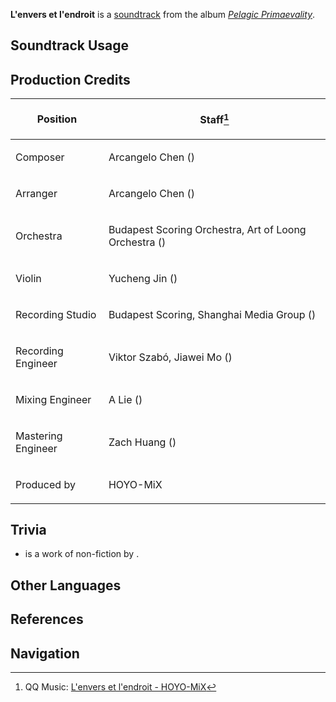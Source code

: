 {{Soundtrack Infobox
|image          = Pelagic Primaevality.png
|album          = Pelagic Primaevality
|disc           = 1
|number         = 21
|featured       =
|featured2      =
|featured3      =
|featured_disc  =
|featured_disc2 =
|featured_disc3 =
|youtube_id     = hIOoxGD_ZsE
|spotify_id     = 1AGvW1X0xkScULmpvGNmHC
|previous       = Les muets
|next           = Prophetie of Predestination
}}
'''L'envers et l'endroit''' is a [[soundtrack]] from the album ''[[Pelagic Primaevality]]''.

==Soundtrack Usage==
{{Soundtrack Usage
|domain = Place of Secrets
}}

==Production Credits==
{| class="wikitable"
! Position
! Staff<ref>QQ Music: [https://y.qq.com/n/ryqq/songDetail/002Wa0xR0XGcwl {{zh|逆与正的秩位}} L'envers et l'endroit - HOYO-MiX]</ref>
|-
| Composer
| Arcangelo Chen ({{zh|陈子敏}})
|-
| Arranger
| Arcangelo Chen ({{zh|陈子敏}})
|-
| Orchestra
| Budapest Scoring Orchestra, Art of Loong Orchestra ({{zh|龙之艺交响乐团}})
|-
| Violin
| Yucheng Jin ({{zh|金于城}})
|-
| Recording Studio
| Budapest Scoring, Shanghai Media Group ({{zh|上海广播大厦}})
|-
| Recording Engineer
| Viktor Szabó, Jiawei Mo ({{zh|莫家伟}})
|-
| Mixing Engineer
| A Lie ({{zh|阿烈}})
|-
| Mastering Engineer
| Zach Huang ({{zh|黄巍}})
|-
| Produced by
| HOYO-MiX
|}
==Trivia==
*{{w|Betwixt and Between|L'envers et l'endroit}} is a work of non-fiction by {{w|Albert Camus}}.
==Other Languages==
{{Other Languages
|en       = L'envers et l'endroit
|en_lang  = fr
|en_tl    = The Right Side and the Wrong Side
|zhs     = 逆与正的秩位
|zhs_rm  = Nì yǔ Zhèng de Zhìwèi
|zht     = 逆與正的秩位
|zht_rm  = Nì yǔ Zhèng de Zhìwèi
|zh_tl   = Ranks of the Just and the Rebellious
|ja      = 裏と表
|ja_rm   = Ura to Omote
|ja_tl   = Back and Front
}}

==References==
{{Reflist}}

==Navigation==
{{Soundtrack Navbox|Pelagic Primaevality}}